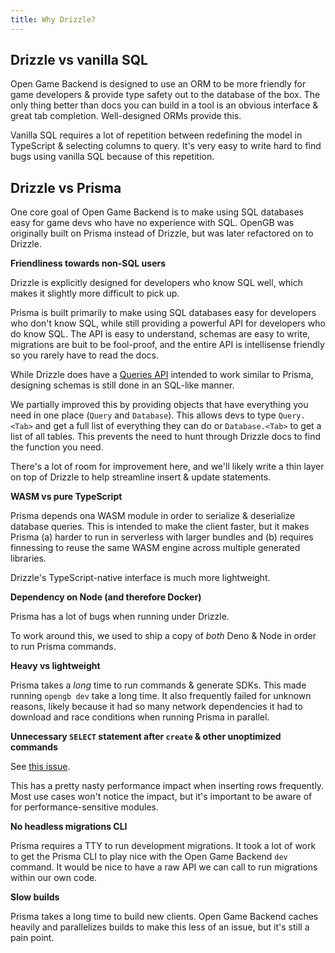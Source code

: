 ```yaml
---
title: Why Drizzle?
---
```


## Drizzle vs vanilla SQL

Open Game Backend is designed to use an ORM to be more friendly for game developers & provide type safety out to the database of the box. The only thing better than docs you can build in a tool is an obvious interface & great tab completion. Well-designed ORMs provide this.

Vanilla SQL requires a lot of repetition between redefining the model in TypeScript & selecting columns to query. It's very easy to write hard to find bugs using vanilla SQL because of this repetition.

## Drizzle vs Prisma

One core goal of Open Game Backend is to make using SQL databases easy for game devs who have no experience with SQL. OpenGB was originally built on Prisma instead of Drizzle, but was later refactored on to Drizzle.

**Friendliness towards non-SQL users**

Drizzle is explicitly designed for developers who know SQL well, which makes it slightly more difficult to pick up.

Prisma is built primarily to make using SQL databases easy for developers who don't know SQL, while still providing a powerful API for developers who do know SQL. The API is easy to understand, schemas are easy to write, migrations are buit to be fool-proof, and the entire API is intellisense friendly so you rarely have to read the docs.

While Drizzle does have a [Queries API](https://orm.drizzle.team/docs/rqb) intended to work similar to Prisma, designing schemas is still done in an SQL-like manner.

We partially improved this by providing objects that have everything you need in one place (`Query` and `Database`). This allows devs to type `Query.<Tab>` and get a full list of everything they can do or `Database.<Tab>` to get a list of all tables. This prevents the need to hunt through Drizzle docs to find the function you need.

There's a lot of room for improvement here, and we'll likely write a thin layer on top of Drizzle to help streamline insert & update statements.

**WASM vs pure TypeScript**

Prisma depends ona WASM module in order to serialize & deserialize database queries. This is intended to make the client faster, but it makes Prisma (a) harder to run in serverless with larger bundles and (b) requires finnessing to reuse the same WASM engine across multiple generated libraries.

Drizzle's TypeScript-native interface is much more lightweight.

**Dependency on Node (and therefore Docker)**

Prisma has a lot of bugs when running under Drizzle.

To work around this, we used to ship a copy of _both_ Deno & Node in order to run Prisma commands.

**Heavy vs lightweight**

Prisma takes a _long_ time to run commands & generate SDKs. This made running `opengb dev` take a long time. It also frequently failed for unknown reasons, likely because it had so many network dependencies it had to download and race conditions when running Prisma in parallel.

**Unnecessary `SELECT` statement after `create` & other unoptimized commands**

See [this issue](https://github.com/prisma/prisma/issues/4246).

This has a pretty nasty performance impact when inserting rows frequently. Most use cases won't notice the impact, but it's important to be aware of for performance-sensitive modules.

**No headless migrations CLI**

Prisma requires a TTY to run development migrations. It took a lot of work to get the Prisma CLI to play nice with the Open Game Backend `dev` command. It would be nice to have a raw API we can call to run migrations within our own code.

**Slow builds**

Prisma takes a long time to build new clients. Open Game Backend caches heavily and parallelizes builds to make this less of an issue, but it's still a pain point.
